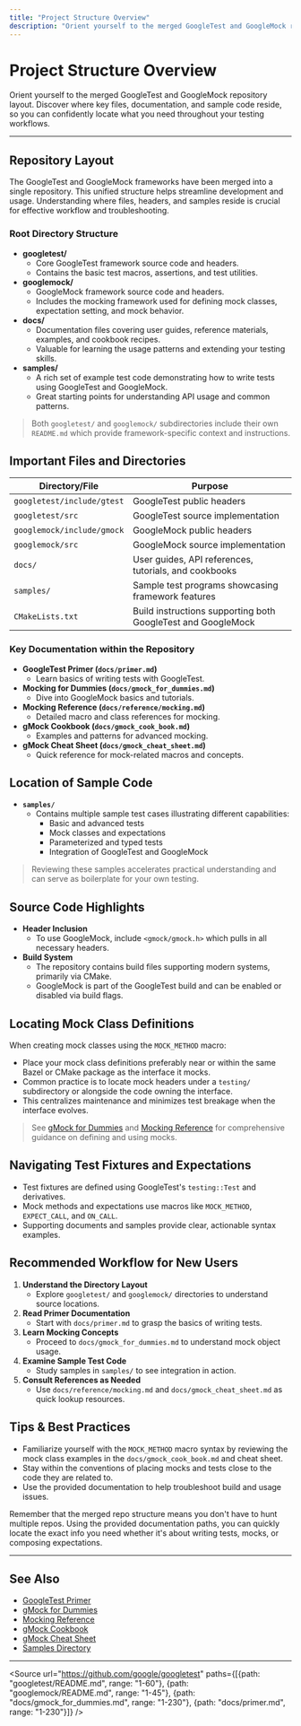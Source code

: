 ```yaml
---
title: "Project Structure Overview"
description: "Orient yourself to the merged GoogleTest and GoogleMock repository layout. Discover where key files, documentation, and sample code reside, so you can confidently locate what you need throughout your testing workflows."
---
```


# Project Structure Overview

Orient yourself to the merged GoogleTest and GoogleMock repository layout. Discover where key files, documentation, and sample code reside, so you can confidently locate what you need throughout your testing workflows.

---

## Repository Layout

The GoogleTest and GoogleMock frameworks have been merged into a single repository. This unified structure helps streamline development and usage. Understanding where files, headers, and samples reside is crucial for effective workflow and troubleshooting.

### Root Directory Structure

- **googletest/**
  - Core GoogleTest framework source code and headers.
  - Contains the basic test macros, assertions, and test utilities.
- **googlemock/**
  - GoogleMock framework source code and headers.
  - Includes the mocking framework used for defining mock classes, expectation setting, and mock behavior.
- **docs/**
  - Documentation files covering user guides, reference materials, examples, and cookbook recipes.
  - Valuable for learning the usage patterns and extending your testing skills.
- **samples/**
  - A rich set of example test code demonstrating how to write tests using GoogleTest and GoogleMock.
  - Great starting points for understanding API usage and common patterns.

> Both `googletest/` and `googlemock/` subdirectories include their own `README.md` which provide framework-specific context and instructions.

## Important Files and Directories

| Directory/File             | Purpose                                               |
|---------------------------|-------------------------------------------------------|
| `googletest/include/gtest` | GoogleTest public headers                             |
| `googletest/src`           | GoogleTest source implementation                       |
| `googlemock/include/gmock` | GoogleMock public headers                              |
| `googlemock/src`           | GoogleMock source implementation                        |
| `docs/`                   | User guides, API references, tutorials, and cookbooks |
| `samples/`                | Sample test programs showcasing framework features     |
| `CMakeLists.txt`          | Build instructions supporting both GoogleTest and GoogleMock |

### Key Documentation within the Repository

- **GoogleTest Primer (`docs/primer.md`)**
  - Learn basics of writing tests with GoogleTest.
- **Mocking for Dummies (`docs/gmock_for_dummies.md`)**
  - Dive into GoogleMock basics and tutorials.
- **Mocking Reference (`docs/reference/mocking.md`)**
  - Detailed macro and class references for mocking.
- **gMock Cookbook (`docs/gmock_cook_book.md`)**
  - Examples and patterns for advanced mocking.
- **gMock Cheat Sheet (`docs/gmock_cheat_sheet.md`)**
  - Quick reference for mock-related macros and concepts.

## Location of Sample Code

- **`samples/`**
  - Contains multiple sample test cases illustrating different capabilities:
    - Basic and advanced tests
    - Mock classes and expectations
    - Parameterized and typed tests
    - Integration of GoogleTest and GoogleMock

> Reviewing these samples accelerates practical understanding and can serve as boilerplate for your own testing.

## Source Code Highlights

- **Header Inclusion**
  - To use GoogleMock, include `<gmock/gmock.h>` which pulls in all necessary headers.
- **Build System**
  - The repository contains build files supporting modern systems, primarily via CMake.
  - GoogleMock is part of the GoogleTest build and can be enabled or disabled via build flags.

## Locating Mock Class Definitions

When creating mock classes using the `MOCK_METHOD` macro:

- Place your mock class definitions preferably near or within the same Bazel or CMake package as the interface it mocks.
- Common practice is to locate mock headers under a `testing/` subdirectory or alongside the code owning the interface.
- This centralizes maintenance and minimizes test breakage when the interface evolves.

> See [gMock for Dummies](docs/gmock_for_dummies.md) and [Mocking Reference](docs/reference/mocking.md) for comprehensive guidance on defining and using mocks.

## Navigating Test Fixtures and Expectations

- Test fixtures are defined using GoogleTest's `testing::Test` and derivatives.
- Mock methods and expectations use macros like `MOCK_METHOD`, `EXPECT_CALL`, and `ON_CALL`.
- Supporting documents and samples provide clear, actionable syntax examples.

## Recommended Workflow for New Users

1. **Understand the Directory Layout**
   - Explore `googletest/` and `googlemock/` directories to understand source locations.
2. **Read Primer Documentation**
   - Start with `docs/primer.md` to grasp the basics of writing tests.
3. **Learn Mocking Concepts**
   - Proceed to `docs/gmock_for_dummies.md` to understand mock object usage.
4. **Examine Sample Test Code**
   - Study samples in `samples/` to see integration in action.
5. **Consult References as Needed**
   - Use `docs/reference/mocking.md` and `docs/gmock_cheat_sheet.md` as quick lookup resources.

## Tips & Best Practices

- Familiarize yourself with the `MOCK_METHOD` macro syntax by reviewing the mock class examples in the `docs/gmock_cook_book.md` and cheat sheet.
- Stay within the conventions of placing mocks and tests close to the code they are related to.
- Use the provided documentation to help troubleshoot build and usage issues.

<Tip>
Remember that the merged repo structure means you don't have to hunt multiple repos. Using the provided documentation paths, you can quickly locate the exact info you need whether it's about writing tests, mocks, or composing expectations.
</Tip>

---

## See Also

- [GoogleTest Primer](../primer.md)
- [gMock for Dummies](../gmock_for_dummies.md)
- [Mocking Reference](../reference/mocking.md)
- [gMock Cookbook](../gmock_cook_book.md)
- [gMock Cheat Sheet](../gmock_cheat_sheet.md)
- [Samples Directory](../../samples)

---

<Source url="https://github.com/google/googletest" paths={[{path: "googletest/README.md", range: "1-60"}, {path: "googlemock/README.md", range: "1-45"}, {path: "docs/gmock_for_dummies.md", range: "1-230"}, {path: "docs/primer.md", range: "1-230"}]} />
